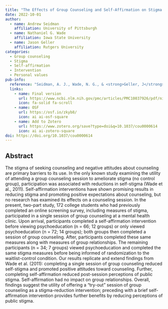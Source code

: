 ```yaml
---
title: "The Effects of Group Counseling and Self-Affirmation on Stigma and Group Relationship Development: A Replication and Extension"
date: 2022-10-01
author:
  - name: Andrew Seidman 
    affiliation: University of Pittsburgh
  - name: Nathaniel G. Wade
    affiliation: Iowa State University 
  - name: Jason Geller
    affiliation: Rutgers University
categories: 
  - Group counseling
  - Stigma 
  - Self-affirmation
  - Intervention
  - Personal values
pub-info:
  reference: "Seidman, A. J., Wade, N. G., & <strong>Geller, J</strong>. (2022). The effects of group counseling and self-affirmation on stigma and group relationship development: A replication and extension. <em>Journal of counseling psychology<em>, 69(5), 701–710. https://doi.org/10.1037/cou0000614"
  links:
    - name: Final version
      url: https://www.ncbi.nlm.nih.gov/pmc/articles/PMC10037926/pdf/nihms-1835037.pdf
      icon: fa-solid fa-scroll
    - name: OSF
      url: https://osf.io/zkyb8/
      icon: ai ai-osf-square
    - name: Add to Zotero
      url: https://www.zotero.org/save?type=doi&q=10.1037/cou0000614
      icon: ai ai-zotero-square
doi: https://doi.org/10.1037/cou0000614
---
```


## Abstract

The stigma of seeking counseling and negative attitudes about counseling are primary barriers to its use. In the only known study examining the utility of attending a group counseling session to ameliorate stigma (no control group), participation was associated with reductions in self-stigma (Wade et al., 2011). Self-affirmation interventions have shown promising results in reducing stigma and promoting positive expectations about counseling, but no research has examined its effects on a counseling session. In the present, two-part study, 172 college students who had previously completed an online screening survey, including measures of stigma, participated in a single session of group counseling at a mental health clinic. Upon arrival, participants completed a self-affirmation intervention before viewing psychoeducation (n = 66; 12 groups) or only viewed psychoeducation (n = 72; 14 groups); both groups then completed a session of group counseling. After, participants completed these same measures along with measures of group relationships. The remaining participants (n = 34; 7 groups) viewed psychoeducation and completed the same stigma measures before being informed of randomization to the waitlist-control condition. Our results replicate and extend findings from Wade et al. (2011): completing a single session of group counseling reduced self-stigma and promoted positive attitudes toward counseling. Further, completing self-affirmation reduced post-session perceptions of public stigma. Self-affirmation had no impact on group relationships. Overall, findings suggest the utility of offering a “try-out” session of group counseling as a stigma-reduction intervention; preceding with a brief self-affirmation intervention provides further benefits by reducing perceptions of public stigma.
